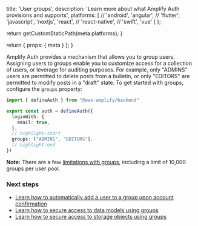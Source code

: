 
  title: 'User groups',
  description: 'Learn more about what Amplify Auth provisions and supports',
  platforms: [
    // 'android',
    'angular',
    // 'flutter',
    'javascript',
    'nextjs',
    'react',
    // 'react-native',
    // 'swift',
    'vue'
  ]
};

  return getCustomStaticPath(meta.platforms);
}

  return {
    props: {
      meta
    }
  };
}

Amplify Auth provides a mechanism that allows you to group users. Assigning users to groups enable you to customize access for a collection of users, or leverage for auditing purposes. For example, only "ADMINS" users are permitted to delete posts from a bulletin, or only "EDITORS" are permitted to modify posts in a "draft" state. To get started with groups, configure the `groups` property:

```ts title="amplify/auth/resource.ts"
import { defineAuth } from "@aws-amplify/backend"

export const auth = defineAuth({
  loginWith: {
    email: true,
  },
  // highlight-start
  groups: ["ADMINS", "EDITORS"],
  // highlight-end
})
```

<Callout>

**Note:** There are a few [limitations with groups](https://docs.aws.amazon.com/cognito/latest/developerguide/cognito-user-pools-user-groups.html#user-pool-user-groups-limitations), including a limit of 10,000 groups per user pool.

</Callout>

### Next steps

- [Learn how to automatically add a user to a group upon account confirmation](/[platform]/build-a-backend/functions/examples/add-user-to-group/)
- [Learn how to secure access to data models using groups](/[platform]/build-a-backend/data/customize-authz/user-group-based-data-access)
- [Learn how to secure access to storage objects using groups](/[platform]/build-a-backend/storage/define-storage/#user-group-access)
